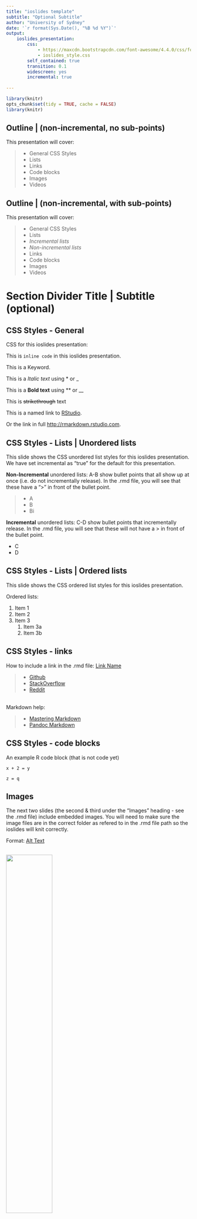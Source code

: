 ```yaml
---
title: "ioslides template"
subtitle: "Optional Subtitle"
author: "University of Sydney"
date: '`r format(Sys.Date(), "%B %d %Y")`'
output:
    ioslides_presentation:
        css:
            - https://maxcdn.bootstrapcdn.com/font-awesome/4.4.0/css/font-awesome.min.css
            - ioslides_style.css
        self_contained: true
        transition: 0.1
        widescreen: yes
        incremental: true
        
---
```


```r
library(knitr)
opts_chunk$set(tidy = TRUE, cache = FALSE) 
library(knitr)
```

## Outline | (non-incremental, no sub-points) 

This presentation will cover: 

>- General CSS Styles 
>- Lists
>- Links
>- Code blocks
>- Images
>- Videos

## Outline | (non-incremental, with sub-points)

This presentation will cover: 

>- General CSS Styles 
>- Lists
    - *Incremental lists*
    - *Non-incremental lists*
>- Links
>- Code blocks
>- Images
>- Videos



# Section Divider Title | Subtitle (optional)


## CSS Styles - General

CSS for this ioslides presentation:

  This is `inline code` in this ioslides presentation.

  This is a <span class="kwd">Keyword</span>. 

  This is a *Italic text* using * or _
  
  This is a **Bold text** using ** or __
  
  This is ~~strikethrough~~ text

  This is a named link to [RStudio](http://rmarkdown.rstudio.com).

  Or the link in full <http://rmarkdown.rstudio.com>.


## CSS Styles - Lists | Unordered lists 

This slide shows the CSS unordered list styles for this ioslides presentation. We have set incremental as "true" for the default for this presentation. 

**Non-Incremental** unordered lists: A-B show bullet points that all show up at once (i.e. do not incrementally release). In the .rmd file, you will see that these have a ">" in front of the bullet point. 

>- A
>- B
    - Bi

**Incremental** unordered lists: C-D show bullet points that incrementally release. In the .rmd file, you will see that these will not have a > in front of the bullet point. 

- C
- D

## CSS Styles - Lists | Ordered lists 

This slide shows the CSS ordered list styles for this ioslides presentation. 

Ordered lists: 

1. Item 1
1. Item 2
1. Item 3
    1. Item 3a
    1. Item 3b


## CSS Styles - links

How to include a link in the .rmd file: [Link Name](web address)

> - [Github](www.github.com)
> - [StackOverflow](www.stackoverflow.com)
> - [Reddit](www.reddit.com)

</br>
Markdown help:

> - [Mastering Markdown](https://guides.github.com/features/mastering-markdown/)
> - [Pandoc Markdown](http://rmarkdown.rstudio.com/authoring_pandoc_markdown.html)


## CSS Styles - code blocks

An example R code block (that is not code yet)

```
x + 2 = y 

z = q

```

## Images
The next two slides (the second & third under the "Images" heading - see the .rmd file) include embedded images. You will need to make sure the image files are in the correct folder as refered to in the .rmd file path so the ioslides will knit correctly.

Format: [Alt Text](url)

## 
<div align="center">
<img src="figures/kittens.jpg" width="50%" height="50%">
</div>

By Stephan Brunet Macphreak - http://macphreak.com, CC BY-SA 3.0, https://commons.wikimedia.org/w/index.php?curid=4124375

## 
<div align="center">
<img src="figures/puppy.jpeg" width="30%" height="30%">
</div>

By Carlos Estrada Dejo - Own work, CC BY-SA 3.0, https://commons.wikimedia.org/w/index.php?curid=25644223

## Videos

The next slide (the second under the "Videos" heading - see the .rmd file) includes an embedded You Tube video. You will need to be connected to the internet for this to knit correctly. 

The slide also shows an example of "font awesome" icon. You will also need to be connected to the internet for this to knit correctly. 
    
##
<div style="max-width:640"><div style="position:relative;height:0;padding-bottom:56.25%"><iframe src="https://www.youtube.com/embed/a6KGPBflhiM" width="640" height="360" style="position:absolute;left:0;top:0;width:100%;height:100%" frameborder="0" scrolling="no" allowfullscreen></iframe></div></div>

</br>
<i class="fa fa-video-camera"></i>
[Best Of Cute Golden Retriever Puppies Compilation](https://youtu.be/a6KGPBflhiM)


##
<div style="border: 2px solid grey"> 
### <i class="fa fa-commenting"></i> Statistical Thinking (*activity box*)

With the person next to you:

> - Pose some research questions about XYZ.
> - For each one, sketch what type of graphical summary you would use
</div>

<br>
<br>
<i class="fa fa-link"></i>
[Another link - Google](https://www.google.com)
<br>
<br>
This slide shows an activity box, called "Statistical Thinking"


